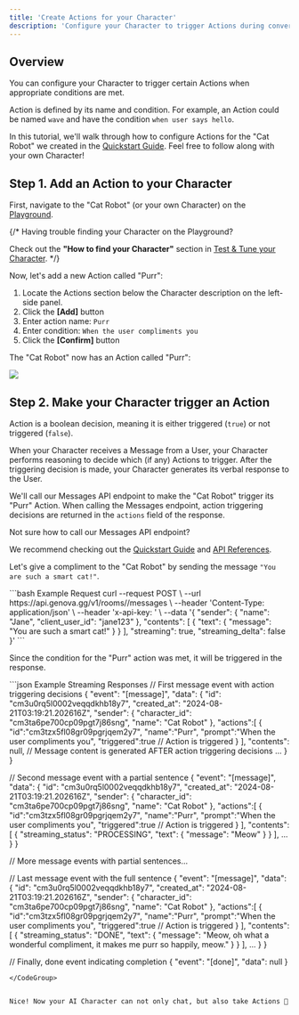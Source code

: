 ```yaml
---
title: 'Create Actions for your Character'
description: 'Configure your Character to trigger Actions during conversation'
---
```


## Overview

You can configure your Character to trigger certain Actions when appropriate conditions are met.

Action is defined by its name and condition. 
For example, an Action could be named `wave` and have the condition `when user says hello`.

In this tutorial, we'll walk through how to configure Actions for the "Cat Robot" we created in the [Quickstart Guide](/quickstart-guide).
Feel free to follow along with your own Character!

## Step 1. Add an Action to your Character

First, navigate to the "Cat Robot" (or your own Character) on the [Playground](https://playground.genova.gg/characters). 

{/* <Info>
  Having trouble finding your Character on the Playground?

  Check out the **"How to find your Character"** section in [Test & Tune your Character](/debugging-guide).
</Info> */}

Now, let's add a new Action called "Purr":
1. Locate the Actions section below the Character description on the left-side panel.
2. Click the **\[Add]** button
3. Enter action name: `Purr`
4. Enter condition: `When the user compliments you`
5. Click the **\[Confirm]** button

The "Cat Robot" now has an Action called "Purr":

![](images/cat_robot_action_purr.png)

## Step 2. Make your Character trigger an Action

Action is a boolean decision, meaning it is either triggered (`true`) or not triggered (`false`).

When your Character receives a Message from a User, your Character performs reasoning to decide which (if any) Actions to trigger.
After the triggering decision is made, your Character generates its verbal response to the User.

We'll call our Messages API endpoint to make the "Cat Robot" trigger its "Purr" Action.
When calling the Messages endpoint, action triggering decisions are returned in the `actions` field of the response.

<Info>
  Not sure how to call our Messages API endpoint?

  We recommend checking out the [Quickstart Guide](/quickstart-guide) and [API References](/api-reference/).
</Info>

Let's give a compliment to the "Cat Robot" by sending the message `"You are such a smart cat!"`.

<CodeGroup>
  ```bash Example Request
  curl --request POST \
    --url https://api.genova.gg/v1/rooms/<ROOM_ID>/messages \
    --header 'Content-Type: application/json' \
    --header 'x-api-key: <Your API key>' \
    --data '{
    "sender": {
      "name": "Jane",
      "client_user_id": "jane123"
    },
    "contents": [
      {
        "text": 
        {
          "message": "You are such a smart cat!"
        }
      }
    ],
    "streaming": true,
    "streaming_delta": false
  }'
  ```
</CodeGroup>

Since the condition for the "Purr" action was met, it will be triggered in the response.

<CodeGroup>
  ```json Example Streaming Responses
  // First message event with action triggering decisions
  {
    "event": "[message]",
    "data": {
      "id": "cm3u0rq5l0002veqqdkhb18y7",
      "created_at": "2024-08-21T03:19:21.202616Z",
      "sender": {
        "character_id": "cm3ta6pe700cp09pgt7j86sng",
        "name": "Cat Robot"
      },
      "actions":[
        {
          "id":"cm3tzx5fl08gr09pgrjqem2y7",
          "name":"Purr",
          "prompt":"When the user compliments you",
          "triggered":true // Action is triggered
        }
      ],
      "contents": null, // Message content is generated AFTER action triggering decisions
      ...
    }
  }

  // Second message event with a partial sentence
  {
    "event": "[message]",
    "data": {
      "id": "cm3u0rq5l0002veqqdkhb18y7",
      "created_at": "2024-08-21T03:19:21.202616Z",
      "sender": {
        "character_id": "cm3ta6pe700cp09pgt7j86sng",
        "name": "Cat Robot"
      },
      "actions":[
        {
          "id":"cm3tzx5fl08gr09pgrjqem2y7",
          "name":"Purr",
          "prompt":"When the user compliments you",
          "triggered":true // Action is triggered
        }
      ],
      "contents": [
        {
          "streaming_status": "PROCESSING",
          "text": {
            "message": "Meow"
          }
        }
      ],
      ...
    }
  }

  // More message events with partial sentences...

  // Last message event with the full sentence
    {
    "event": "[message]",
    "data": {
      "id": "cm3u0rq5l0002veqqdkhb18y7",
      "created_at": "2024-08-21T03:19:21.202616Z",
      "sender": {
        "character_id": "cm3ta6pe700cp09pgt7j86sng",
        "name": "Cat Robot"
      },
      "actions":[
        {
          "id":"cm3tzx5fl08gr09pgrjqem2y7",
          "name":"Purr",
          "prompt":"When the user compliments you",
          "triggered":true // Action is triggered
        }
      ],
      "contents": [
        {
          "streaming_status": "DONE",
          "text": {
            "message": "Meow, oh what a wonderful compliment, it makes me purr so happily, meow."
          }
        }
      ],
      ...
    }
  }

  // Finally, done event indicating completion
  {
    "event": "[done]",
    "data": null
  }
  ```
</CodeGroup>


Nice! Now your AI Character can not only chat, but also take Actions 💪
